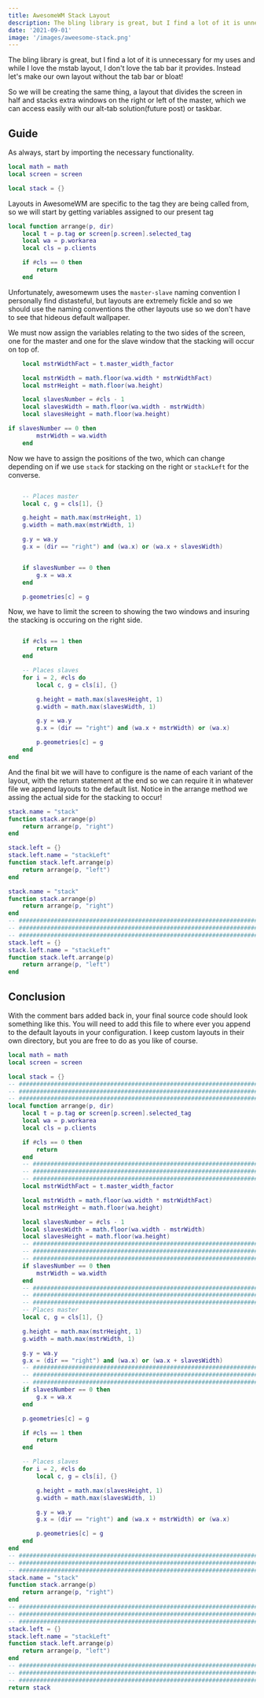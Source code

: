 ```yaml
---
title: AwesomeWM Stack Layout
description: The bling library is great, but I find a lot of it is unnecessary for my uses and while I love the mstab layout, I don't love the tab bar it provides. Instead let's make our own layout without the tab bar or bloat!
date: '2021-09-01'
image: '/images/aweesome-stack.png'
---
```


The bling library is great, but I find a lot of it is unnecessary for my uses and while I love the mstab layout, I don't love the tab bar it provides. Instead let's make our own layout without the tab bar or bloat!

So we will be creating the same thing, a layout that divides the screen in half and stacks extra windows on the right or left of the master, which we can access easily with our alt-tab solution(future post) or taskbar.

## Guide

As always, start by importing the necessary functionality.

```Lua
local math = math
local screen = screen

local stack = {}
```

Layouts in AwesomeWM are specific to the tag they are being called from, so we will start by getting variables assigned to our present tag

```Lua
local function arrange(p, dir)
    local t = p.tag or screen[p.screen].selected_tag
    local wa = p.workarea
    local cls = p.clients

    if #cls == 0 then
        return
    end
```

Unfortunately, awesomewm uses the `master-slave` naming convention I personally find distasteful, but layouts are extremely fickle and so we should use the naming conventions the other layouts use so we don't have to see that hideous default wallpaper.

We must now assign the variables relating to the two sides of the screen, one for the master and one for the slave window that the stacking will occur on top of.

```lua
    local mstrWidthFact = t.master_width_factor

    local mstrWidth = math.floor(wa.width * mstrWidthFact)
    local mstrHeight = math.floor(wa.height)

    local slavesNumber = #cls - 1
    local slavesWidth = math.floor(wa.width - mstrWidth)
    local slavesHeight = math.floor(wa.height)

if slavesNumber == 0 then
        mstrWidth = wa.width
    end
```

Now we have to assign the positions of the two, which can change depending on if we use `stack` for stacking on the right or `stackLeft` for the converse.

```lua

    -- Places master
    local c, g = cls[1], {}

    g.height = math.max(mstrHeight, 1)
    g.width = math.max(mstrWidth, 1)

    g.y = wa.y
    g.x = (dir == "right") and (wa.x) or (wa.x + slavesWidth)


    if slavesNumber == 0 then
        g.x = wa.x
    end

    p.geometries[c] = g

```

Now, we have to limit the screen to showing the two windows and insuring the stacking is occuring on the right side.

```Lua

    if #cls == 1 then
        return
    end

    -- Places slaves
    for i = 2, #cls do
        local c, g = cls[i], {}

        g.height = math.max(slavesHeight, 1)
        g.width = math.max(slavesWidth, 1)

        g.y = wa.y
        g.x = (dir == "right") and (wa.x + mstrWidth) or (wa.x)

        p.geometries[c] = g
    end
end

```

And the final bit we will have to configure is the name of each variant of the layout, with the return statement at the end so we can require it in whatever file we append layouts to the default list. Notice in the arrange method we assing the actual side for the stacking to occur!

```lua
stack.name = "stack"
function stack.arrange(p)
    return arrange(p, "right")
end

stack.left = {}
stack.left.name = "stackLeft"
function stack.left.arrange(p)
    return arrange(p, "left")
end

```

```lua
stack.name = "stack"
function stack.arrange(p)
    return arrange(p, "right")
end
-- ########################################################################
-- ########################################################################
-- ########################################################################
stack.left = {}
stack.left.name = "stackLeft"
function stack.left.arrange(p)
    return arrange(p, "left")
end

```

## Conclusion

With the comment bars added back in, your final source code should look something like this. You will need to add this file to where ever you append to the default layouts in your configuration. I keep custom layouts in their own directory, but you are free to do as you like of course.

```Lua
local math = math
local screen = screen

local stack = {}
-- ########################################################################
-- ########################################################################
-- ########################################################################
local function arrange(p, dir)
    local t = p.tag or screen[p.screen].selected_tag
    local wa = p.workarea
    local cls = p.clients

    if #cls == 0 then
        return
    end
    -- ########################################################################
    -- ########################################################################
    -- ########################################################################
    local mstrWidthFact = t.master_width_factor

    local mstrWidth = math.floor(wa.width * mstrWidthFact)
    local mstrHeight = math.floor(wa.height)

    local slavesNumber = #cls - 1
    local slavesWidth = math.floor(wa.width - mstrWidth)
    local slavesHeight = math.floor(wa.height)
    -- ########################################################################
    -- ########################################################################
    -- ########################################################################
    if slavesNumber == 0 then
        mstrWidth = wa.width
    end
    -- ########################################################################
    -- ########################################################################
    -- ########################################################################
    -- Places master
    local c, g = cls[1], {}

    g.height = math.max(mstrHeight, 1)
    g.width = math.max(mstrWidth, 1)

    g.y = wa.y
    g.x = (dir == "right") and (wa.x) or (wa.x + slavesWidth)
    -- ########################################################################
    -- ########################################################################
    -- ########################################################################
    if slavesNumber == 0 then
        g.x = wa.x
    end

    p.geometries[c] = g

    if #cls == 1 then
        return
    end

    -- Places slaves
    for i = 2, #cls do
        local c, g = cls[i], {}

        g.height = math.max(slavesHeight, 1)
        g.width = math.max(slavesWidth, 1)

        g.y = wa.y
        g.x = (dir == "right") and (wa.x + mstrWidth) or (wa.x)

        p.geometries[c] = g
    end
end
-- ########################################################################
-- ########################################################################
-- ########################################################################
stack.name = "stack"
function stack.arrange(p)
    return arrange(p, "right")
end
-- ########################################################################
-- ########################################################################
-- ########################################################################
stack.left = {}
stack.left.name = "stackLeft"
function stack.left.arrange(p)
    return arrange(p, "left")
end
-- ########################################################################
-- ########################################################################
-- ########################################################################
return stack


```

